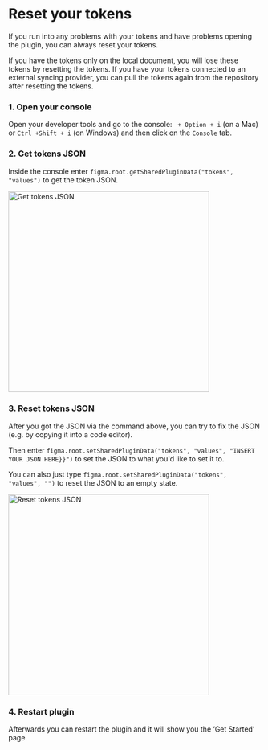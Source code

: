 # Reset your tokens
If you run into any problems with your tokens and have problems opening the plugin, you can always reset your tokens.


<Callout type="warning" emoji="⚠️">
If you have the tokens only on the local document, you will lose these tokens by resetting the tokens. If you have your tokens connected to an external syncing provider, you can pull the tokens again from the repository after resetting the tokens.
</Callout>

### 1. Open your console

Open your developer tools and go to the console: ` + Option + i` (on a Mac) or `Ctrl +Shift + i` (on Windows) and then click on the `Console` tab.

### 2. Get tokens JSON

Inside the console enter `figma.root.getSharedPluginData("tokens", "values")` to get the token JSON.

<img src='/reset-tokens-get-json.png' alt="Get tokens JSON" width="400" />

### 3. Reset tokens JSON

After you got the JSON via the command above, you can try to fix the JSON (e.g. by copying it into a code editor).

Then enter `figma.root.setSharedPluginData("tokens", "values", "INSERT YOUR JSON HERE}}")` to set the JSON to what you'd like to set it to.

You can also just type `figma.root.setSharedPluginData("tokens", "values", "")` to reset the JSON to an empty state.

<img src='/reset-tokens-reset-json.png' alt="Reset tokens JSON" width="400" />

### 4. Restart plugin

Afterwards you can restart the plugin and it will show you the ‘Get Started’ page.
